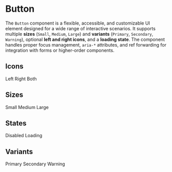 

<Meta of={meta} title="Components/Button" />

# Button

The `Button` component is a flexible, accessible, and customizable UI element designed for a wide range of interactive scenarios. It supports multiple **sizes** (`Small`, `Medium`, `Large`) and **variants** (`Primary`, `Secondary`, `Warning`), optional **left and right icons**, and a **loading state**. The component handles proper focus management, `aria-*` attributes, and ref forwarding for integration with forms or higher-order components.

<Canvas of={ButtonStories.Base} />
<Controls of={ButtonStories.Base} sort="requiredFirst" />

## Icons

<StorybookSection>
  <StorybookExample>
    <Story of={ButtonStories.PrimaryWithLeftIcon} />
    <span>Left</span>
  </StorybookExample>
  <StorybookExample>
    <Story of={ButtonStories.PrimaryWithRightIcon} />
    <span>Right</span>
  </StorybookExample>
  <StorybookExample>
    <Story of={ButtonStories.PrimaryWithBothIcons} />
    <span>Both</span>
  </StorybookExample>
</StorybookSection>

## Sizes

<StorybookSection>
  <StorybookExample>
    <Story of={ButtonStories.SmallPrimary} />
    <span>Small</span>
  </StorybookExample>
  <StorybookExample>
    <Story of={ButtonStories.MediumPrimary} />
    <span>Medium</span>
  </StorybookExample>
  <StorybookExample>
    <Story of={ButtonStories.LargePrimary} />
    <span>Large</span>
  </StorybookExample>
</StorybookSection>

## States

<StorybookSection>
  <StorybookExample>
    <Story of={ButtonStories.PrimaryDisabled} />
    <span>Disabled</span>
  </StorybookExample>
  <StorybookExample>
    <Story of={ButtonStories.PrimaryLoading} />
    <span>Loading</span>
  </StorybookExample>
</StorybookSection>

## Variants

<StorybookSection>
  <StorybookExample>
    <Story of={ButtonStories.Primary} />
    <span>Primary</span>
  </StorybookExample>
  <StorybookExample>
    <Story of={ButtonStories.Secondary} />
    <span>Secondary</span>
  </StorybookExample>
  <StorybookExample>
    <Story of={ButtonStories.Warning} />
    <span>Warning</span>
  </StorybookExample>
</StorybookSection>
